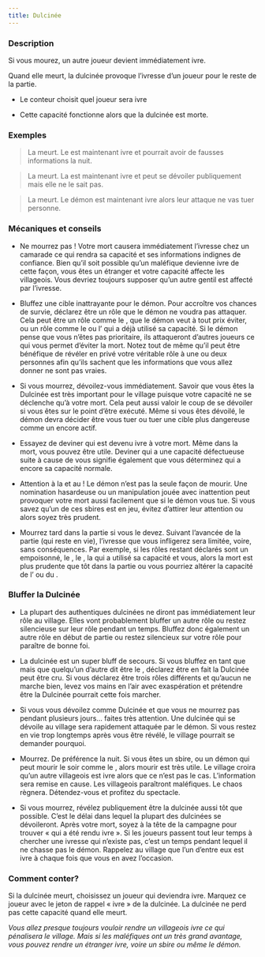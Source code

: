 ```yaml
---
title: Dulcinée
---
```



<Role DULCINEE header />

### Description

Si vous mourez, un autre joueur devient immédiatement ivre.

Quand elle meurt, la dulcinée provoque l’ivresse d’un joueur pour le reste de la partie.
	
-   Le conteur choisit quel joueur sera ivre

-   Cette capacité fonctionne alors que la dulcinée est morte.
 
### Exemples  
> La <Role DULCINEE /> meurt. Le <Role MATHEMATICIEN /> est maintenant ivre et pourrait avoir de fausses informations la nuit.

> La <Role DULCINEE /> meurt. La <Role BETE_DE_FOIRE /> est maintenant ivre et peut se dévoiler publiquement mais elle ne le sait pas.

> La <Role DULCINEE /> meurt. Le démon est maintenant ivre alors leur attaque ne vas tuer personne.

### Mécaniques et conseils
- Ne mourrez pas ! Votre mort causera immédiatement l’ivresse chez un camarade ce qui rendra sa capacité et ses informations indignes de confiance. Bien qu’il soit possible qu’un maléfique devienne ivre de cette façon, vous êtes un étranger et votre capacité affecte les villageois. Vous devriez toujours supposer qu’un autre gentil est affecté par l’ivresse.

- Bluffez une cible inattrayante pour le démon. Pour accroître vos chances de survie, déclarez être un rôle que le démon ne voudra pas attaquer. Cela peut être un rôle comme le <Role SAGE />, que le démon veut à tout prix éviter, ou un rôle comme le <Role JONGLEUR /> ou l’<Role ARTISTE /> qui a déjà utilisé sa capacité. Si le démon pense que vous n’êtes pas prioritaire, ils attaqueront d’autres joueurs ce qui vous permet d’éviter la mort. Notez tout de même qu’il peut être bénéfique de révéler en privé votre véritable rôle à une ou deux personnes afin qu’ils sachent que les informations que vous allez donner ne sont pas vraies.

- Si vous mourrez, dévoilez-vous immédiatement. Savoir que vous êtes la Dulcinée est très important pour le village puisque votre capacité ne se déclenche qu’à votre mort. Cela peut aussi valoir le coup de se dévoiler si vous êtes sur le point d’être exécuté. Même si vous êtes dévoilé, le démon devra décider être vous tuer ou tuer une cible plus dangereuse comme un <Role FAUSSAIRE /> encore actif. 

- Essayez de deviner qui est devenu ivre à votre mort. Même dans la mort, vous pouvez être utile. Deviner qui a une capacité défectueuse suite à cause de vous signifie également que vous déterminez qui a encore sa capacité normale.

- Attention à la <Role SORCIERE /> et au <Role MANIPULATEUR /> ! Le démon n’est pas la seule façon de mourir. Une nomination hasardeuse ou un manipulation jouée avec inattention peut provoquer votre mort aussi facilement que si le démon vous tue. Si vous savez qu’un de ces sbires est en jeu, évitez d’attirer leur attention ou alors soyez très prudent.

- Mourrez tard dans la partie si vous le devez. Suivant l’avancée de la partie (qui reste en vie), l’ivresse que vous infligerez sera limitée, voire, sans conséquences. Par exemple, si les rôles restant déclarés sont un <Role CHARMEUR_DE_SERPENT /> empoisonné, le <Role JONGLEUR />, le <Role MALADROIT />, la <Role COUTURIERE /> qui a utilisé sa capacité et vous, alors la mort est plus prudente que tôt dans la partie ou vous pourriez altérer la capacité de l’<Role ORACLE /> ou du <Role CRIEUR />.

### Bluffer la Dulcinée

- La plupart des authentiques dulcinées ne diront pas immédiatement leur rôle au village. Elles vont probablement bluffer un autre rôle ou restez silencieuse sur leur rôle pendant un temps. Bluffez donc également un autre rôle en début de partie ou restez silencieux sur votre rôle pour paraître de bonne foi.

- La dulcinée est un super bluff de secours. Si vous bluffez en tant que <Role FLEURISTE /> mais que quelqu’un d’autre dit être le <Role FLEURISTE />, déclarez être en fait la Dulcinée peut être cru. Si vous déclarez être trois rôles différents et qu’aucun ne marche bien, levez vos mains en l’air avec exaspération et prétendre être la Dulcinée pourrait cette fois marcher.

- Si vous vous dévoilez comme Dulcinée et que vous ne mourrez pas pendant plusieurs jours… faites très attention. Une dulcinée qui se dévoile au village sera rapidement attaquée par le démon. Si vous restez en vie trop longtemps après vous être révélé, le village pourrait se demander pourquoi.

- Mourrez. De préférence la nuit. Si vous êtes un sbire, ou un démon qui peut mourir le soir comme le <Role FANG_GU />, alors mourir est très utile. Le village croira qu’un autre villageois est ivre alors que ce n’est pas le cas. L’information sera remise en cause. Les villageois paraîtront maléfiques. Le chaos règnera. Détendez-vous et profitez du spectacle.

- Si vous mourrez, révélez publiquement être la dulcinée aussi tôt que possible. C’est le délai dans lequel la plupart des dulcinées se dévoileront. Après votre mort, soyez à la tête de la campagne pour trouver « qui a été rendu ivre ». Si les joueurs passent tout leur temps à chercher une ivresse qui n’existe pas, c’est un temps pendant lequel il ne chasse pas le démon. Rappelez au village que l’un d’entre eux est ivre à chaque fois que vous en avez l’occasion.

### Comment conter? 

 Si la dulcinée meurt, choisissez un joueur qui deviendra ivre. Marquez ce joueur avec le jeton de rappel « ivre » de la dulcinée. La dulcinée ne perd pas cette capacité quand elle meurt.

_Vous allez presque toujours vouloir rendre un villageois ivre ce qui pénalisera le village. Mais si les maléfiques ont un très grand avantage, vous pouvez rendre un étranger ivre, voire un sbire ou même le démon._
